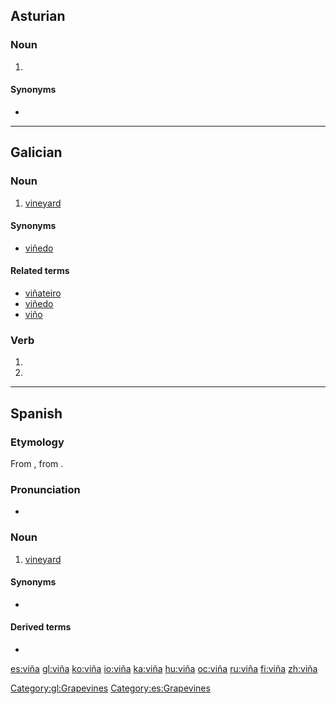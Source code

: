 {{also|vina|Viña}}
==Asturian==

===Noun===
{{ast-noun|f|viñes}}

# {{l/en|vineyard}} {{gloss|grape plantation}}

====Synonyms====
* {{l|ast|viñéu}}
----
{{DEFAULTSORT:vina}}
==Galician==

===Noun===
{{gl-noun|f}}

# [[vineyard]]

====Synonyms====
* {{sense|vineyard}} [[viñedo]]

====Related terms====
* [[viñateiro]]
* [[viñedo]]
* [[viño]]

===Verb===
{{gl-verb-form}}

# {{inflection of|vir||1|s|imperf|ind|lang=gl}}
# {{inflection of|vir||3|s|imperf|ind|lang=gl}}

[[Category:gl:Grapevines]]

----

==Spanish==
{{wikipedia|lang=es}}

===Etymology===
From {{etyl|la|es}} {{term|vīnea||lang=la||vineyard, grapevine}}, from {{term|vīnum||lang=la|wine}}.

===Pronunciation===
* {{IPA|/ˈbi.ɲa/|lang=es}}

===Noun===
{{es-noun|f}}

# [[vineyard]]

====Synonyms====
* {{l|es|viñedo|g=m}}

====Derived terms====
* {{l|es|viñador|g=m}}

[[Category:es:Grapevines]]

[[es:viña]]
[[gl:viña]]
[[ko:viña]]
[[io:viña]]
[[ka:viña]]
[[hu:viña]]
[[oc:viña]]
[[ru:viña]]
[[fi:viña]]
[[zh:viña]]
